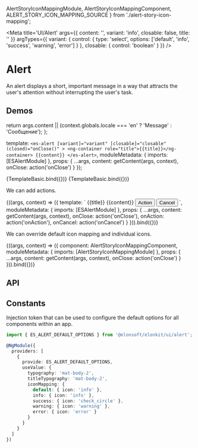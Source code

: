 


  AlertStoryIconMappingModule,
  AlertStoryIconMappingComponent,
  ALERT_STORY_ICON_MAPPING_SOURCE
} from './alert-story-icon-mapping';

<Meta
  title='UI/Alert'
  args={{
    content: '',
    variant: 'info',
    closable: false,
    title: ''
  }}
  argTypes={{
    variant: {
      control: { type: 'select', options: ['default', 'info', 'success', 'warning', 'error'] }
    },
    closable: {
      control: 'boolean'
    }
  }}
/>

# Alert

An alert displays a short, important message in a way that attracts the user's attention without
interrupting the user's task.

## Demos

  return args.content || (context.globals.locale === 'en' ? 'Message' : 'Сообщение');
};

  template: `
        <es-alert
          [variant]="variant"
          [closable]="closable"
          (closed)="onClose()"
        >
          <ng-container role="title">{{title}}</ng-container>
          {{content}}
        </es-alert>
      `,
  moduleMetadata: {
    imports: [ESAlertModule]
  },
  props: { ...args, content: getContent(args, context), onClose: action('onClose') }
});

<Canvas source={ALERT_STORY_BASIC_SOURCE}>
  <Story name='Basic' height='100px'>
    {TemplateBasic.bind({})}
  </Story>
  <Story name='DOCS_ONLY_Closable' height='100px' args={{ closable: true }}>
    {TemplateBasic.bind({})}
  </Story>
</Canvas>

We can add actions.

<Canvas source={ALERT_STORY_ACTIONS_SOURCE}>
  <Story name='Actions' height='200px'>
    {((args, context) => ({
      template: `
        <es-alert
          [variant]="variant"
          [closable]="closable"
          (closed)="onClose()"
        >
          <ng-container role="title">{{title}}</ng-container>
          {{content}}
          <es-alert-actions>
            <button mat-flat-button (click)="onAction()">Action</button>
            <button mat-button (click)="onCancel()">Cancel</button>
          </es-alert-actions>
        </es-alert>
      `,
      moduleMetadata: {
        imports: [ESAlertModule]
      },
      props: {
        ...args,
        content: getContent(args, context),
        onClose: action('onClose'),
        onAction: action('onAction'),
        onCancel: action('onCancel')
      }
    })).bind({})}
  </Story>
</Canvas>

We can override default icon mapping and individual icons.

<Canvas source={ALERT_STORY_ICON_MAPPING_SOURCE}>
  <Story
    name='Icon mapping'
    height='400px'
    argTypes={{
      variant: { table: { disable: true } }
    }}
  >
    {((args, context) => ({
      component: AlertStoryIconMappingComponent,
      moduleMetadata: {
        imports: [AlertStoryIconMappingModule]
      },
      props: {
        ...args,
        content: getContent(args, context),
        onClose: action('onClose')
      }
    })).bind({})}
  </Story>
</Canvas>

## API

<ArgsTable of={ESAlertComponent} />

## Constants

Injection token that can be used to configure the default options for all components within an app.

```ts
import { ES_ALERT_DEFAULT_OPTIONS } from '@elonsoft/elonkit/ui/alert';

@NgModule({
  providers: [
    {
      provide: ES_ALERT_DEFAULT_OPTIONS,
      useValue: {
        typography: 'mat-body-2',
        titleTypography: 'mat-body-2',
        iconMapping: {
          default: { icon: 'info' },
          info: { icon: 'info' },
          success: { icon: 'check_circle' },
          warning: { icon: 'warning' },
          error: { icon: 'error' }
        }
      }
    }
  ]
})
```
